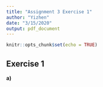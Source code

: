 ```yaml
---
title: "Assignment 3 Exercise 1"
author: "Yizhen"
date: "3/15/2020"
output: pdf_document
---
```


```r
knitr::opts_chunk$set(echo = TRUE)
```

## Exercise 1

**a)**
